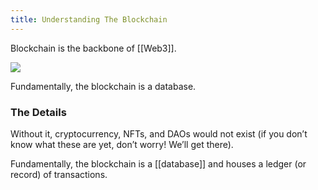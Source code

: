 ```yaml
---
title: Understanding The Blockchain
---
```




Blockchain is the backbone of [[Web3]].

![](/assets/1.jpg)

Fundamentally, the blockchain is a database.

### The Details

Without it, cryptocurrency, NFTs, and DAOs would not exist (if you don’t know what these are yet, don’t worry! We’ll get there).

Fundamentally, the blockchain is a [[database]] and houses a ledger (or record) of transactions.
